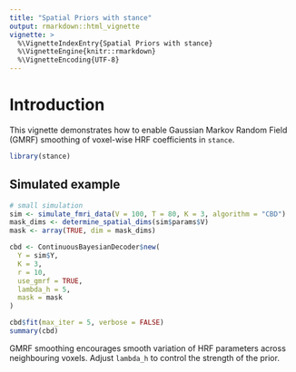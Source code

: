 ```yaml
---
title: "Spatial Priors with stance"
output: rmarkdown::html_vignette
vignette: >
  %\VignetteIndexEntry{Spatial Priors with stance}
  %\VignetteEngine{knitr::rmarkdown}
  %\VignetteEncoding{UTF-8}
---
```


# Introduction

This vignette demonstrates how to enable Gaussian Markov Random Field (GMRF) smoothing of voxel-wise HRF coefficients in `stance`.

```r
library(stance)
```

## Simulated example

```r
# small simulation
sim <- simulate_fmri_data(V = 100, T = 80, K = 3, algorithm = "CBD")
mask_dims <- determine_spatial_dims(sim$params$V)
mask <- array(TRUE, dim = mask_dims)

cbd <- ContinuousBayesianDecoder$new(
  Y = sim$Y,
  K = 3,
  r = 10,
  use_gmrf = TRUE,
  lambda_h = 5,
  mask = mask
)

cbd$fit(max_iter = 5, verbose = FALSE)
summary(cbd)
```

GMRF smoothing encourages smooth variation of HRF parameters across neighbouring voxels. Adjust `lambda_h` to control the strength of the prior.

